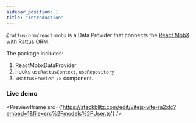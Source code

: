 ```yaml
---
sidebar_position: 1
title: "Introduction"
---
```


`@rattus-orm/react-mobx` is a Data Provider that connects the [React MobX](https://mobx.js.org/README.html) with Rattus ORM.

The package includes:
1. ReactMobxDataProvider
2. hooks `useRattusContext`, `useRepository`
3. `<RattusProvier />` component.

### Live demo
<PreviewIframe src={'https://stackblitz.com/edit/vitejs-vite-ra2xlc?embed=1&file=src%2Fmodels%2FUser.ts'} />
